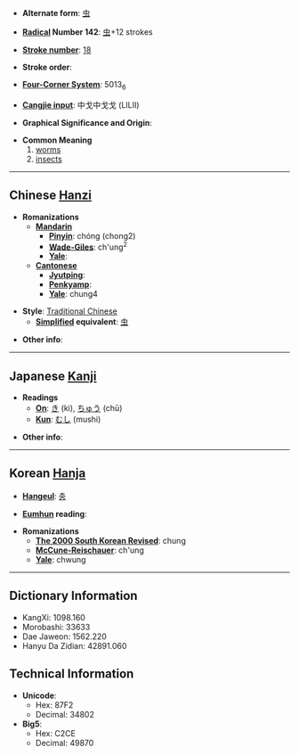 * '''Alternate form''': [[虫]]

* '''[[Wiktionary:Chinese radical index| Radical]] Number 142''': [[Wiktionary:Chinese radical index 虫|虫]]+12 strokes

* '''[[Wiktionary:Chinese total strokes index|Stroke number]]''': [[Wiktionary:Chinese total strokes index 18|18]]

* '''Stroke order''': 

* '''[[Wiktionary:Chinese four corner index|Four-Corner System]]''': 5013<sub>6</sub>

* '''[[Wiktionary:Chinese Cangjie index|Cangjie input]]''': 中戈中戈戈 (LILII)

* '''Graphical Significance and Origin''': 

* '''Common Meaning'''
*#[[worm]]s
*# [[insect]]s

----

== Chinese [[Hanzi]] ==

* '''Romanizations'''
** '''[[Mandarin]]'''
*** '''[[Pinyin]]''': chóng (chong2)
*** '''[[Wade-Giles]]''': ch'ung<sup>2</sup>
*** '''[[Yale]]''': 
** '''[[Cantonese]]'''
*** '''[[Jyutping]]''':
*** '''[[Penkyamp]]''': 
*** '''[[Yale]]''': chung4

* '''Style''': [[Traditional Chinese]] 
** '''[[Simplified Chinese|Simplified]] equivalent''': [[虫]]

* '''Other info''': 

----

== Japanese [[Kanji]] ==

* '''Readings'''
** '''[[On]]''': [[き]] (ki), [[ちゅう]] (chū)
** '''[[Kun]]''': [[むし]] (mushi)

* '''Other info''':  

----

== Korean [[Hanja]] ==

* '''[[Hangeul]]''': [[충]]

* '''[[Eumhun]] reading''': 

* '''Romanizations'''
** '''[[The 2000 South Korean Revised Romanization|The 2000 South Korean Revised]]''': chung
** '''[[McCune-Reischauer]]''': ch'ung
** '''[[Yale]]''': chwung

----

== Dictionary Information ==

* KangXi: 1098.160
* Morobashi: 33633
* Dae Jaweon: 1562.220
* Hanyu Da Zidian: 42891.060

== Technical Information ==

* '''Unicode''':
** Hex: 87F2
** Decimal: 34802
* '''Big5''':
** Hex: C2CE
** Decimal: 49870